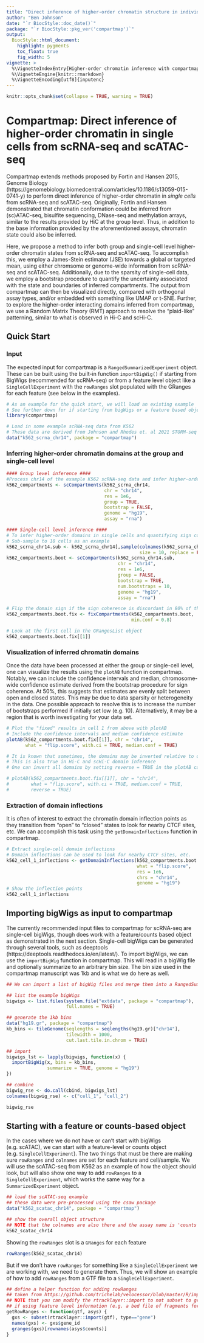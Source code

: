 ```yaml
---
title: "Direct inference of higher-order chromatin structure in individual cells from scRNA-seq and scATAC-seq with compartmap"
author: "Ben Johnson"
date: "`r BiocStyle::doc_date()`"
package: "`r BiocStyle::pkg_ver('compartmap')`" 
output:
  BiocStyle::html_document:
    highlight: pygments
    toc_float: true
    fig_width: 5
vignette: >
  %\VignetteIndexEntry{Higher-order chromatin inference with compartmap}
  %\VignetteEngine{knitr::rmarkdown}
  %\VignetteEncoding[utf8]{inputenc}
---
```

```r
knitr::opts_chunk$set(collapse = TRUE, warning = TRUE)
```
# Compartmap: Direct inference of higher-order chromatin in single cells from scRNA-seq and scATAC-seq

Compartmap extends methods proposed by Fortin and Hansen 2015, Genome Biology (https://genomebiology.biomedcentral.com/articles/10.1186/s13059-015-0741-y) to perform direct inference of higher-order chromatin in _single cells_ from scRNA-seq and scATAC-seq. Originally, Fortin and Hansen demonstrated that chromatin conformation could be inferred from (sc)ATAC-seq, bisulfite sequencing, DNase-seq and methylation arrays, similar to the results provided by HiC at the group level. Thus, in addition to the base information provided by the aforementioned assays, chromatin state could also be inferred.

Here, we propose a method to infer both group and single-cell level higher-order chromatin states from scRNA-seq and scATAC-seq. To accomplish this, we employ a James-Stein estimator (JSE) towards a global or targeted mean, using either chromsome or genome-wide information from scRNA-seq and scATAC-seq. Additionally, due to the sparsity of single-cell data, we employ a bootstrap procedure to quantify the uncertainty associated with the state and boundaries of inferred compartments. The output from compartmap can then be visualized directly, compared with orthogonal assay types, and/or embedded with something like UMAP or t-SNE. Further, to explore the higher-order interacting domains inferred from compartmap, we use a Random Matrix Theory (RMT) approach to resolve the "plaid-like" patterning, similar to what is observed in Hi-C and scHi-C. 

## Quick Start

### Input
The expected input for compartmap is a `RangedSummarizedExperiment` object. These can be built using the built-in function `importBigWig()` if starting from BigWigs (recommended for scRNA-seq) or from a feature level object like a `SingleCellExperiment` with the `rowRanges` slot populated with the GRanges for each feature (see below in the examples). 

```r
# As an example for the quick start, we will load an existing example
# See further down for if starting from bigWigs or a feature based object
library(compartmap)

# Load in some example scRNA-seq data from K562
# These data are derived from Johnson and Rhodes et. al 2021 STORM-seq
data("k562_scrna_chr14", package = "compartmap")

```

### Inferring higher-order chromatin domains at the group and single-cell level

```r

#### Group level inference ####
#Process chr14 of the example K562 scRNA-seq data and infer higher-order chromatin at 1Mb resolution
k562_compartments <- scCompartments(k562_scrna_chr14,
                                    chr = "chr14",
                                    res = 1e6,
                                    group = TRUE,
                                    bootstrap = FALSE,
                                    genome = "hg19",
                                    assay = "rna")

#### Single-cell level inference ####
# To infer higher-order domains in single cells and quantifying sign coherence with the bootstrapping procedure, you can run:
# Sub-sample to 10 cells as an example
k562_scrna_chr14.sub <- k562_scrna_chr14[,sample(colnames(k562_scrna_chr14),
                                                 size = 10, replace = FALSE)]
k562_compartments.boot <- scCompartments(k562_scrna_chr14.sub,
                                         chr = "chr14",
                                         res = 1e6,
                                         group = FALSE,
                                         bootstrap = TRUE,
                                         num.bootstraps = 10,
                                         genome = "hg19",
                                         assay = "rna")

# Flip the domain sign if the sign coherence is discordant in 80% of the bootstraps
k562_compartments.boot.fix <- fixCompartments(k562_compartments.boot,
                                              min.conf = 0.8)

# Look at the first cell in the GRangesList object
k562_compartments.boot.fix[[1]]

```

### Visualization of inferred chromatin domains

Once the data have been processed at either the group or single-cell level, one can visualize the results using the `plotAB` function in compartmap. Notably, we can include the confidence intervals and median, chromosome-wide confidence estimate derived from the bootstrap procedure for sign coherence. At 50%, this suggests that estimates are evenly split between open and closed states. This may be due to data sparsity or heterogeneity in the data. One possible approach to resolve this is to increase the number of bootstraps performed if initially set low (e.g. 10). Alternatively, it may be a region that is worth investigating for your data set.

```r

# Plot the "fixed" results in cell 1 from above with plotAB
# Include the confidence intervals and median confidence estimate
plotAB(k562_compartments.boot.fix[[1]], chr = "chr14",
       what = "flip.score", with.ci = TRUE, median.conf = TRUE)

# It is known that sometimes, the domains may be inverted relative to orthogonal data
# This is also true in Hi-C and scHi-C domain inference
# One can invert all domains by setting reverse = TRUE in the plotAB call

# plotAB(k562_compartments.boot.fix[[1]], chr = "chr14",
#        what = "flip.score", with.ci = TRUE, median.conf = TRUE,
#        reverse = TRUE)


```
### Extraction of domain inflections

It is often of interest to extract the chromatin domain inflection points as they transition from "open" to "closed" states to look for nearby CTCF sites, etc. We can accomplish this task using the `getDomainInflections` function in compartmap.

```r

# Extract single-cell domain inflections
# Domain inflections can be used to look for nearby CTCF sites, etc.
k562_cell_1_inflections <- getDomainInflections(k562_compartments.boot.fix[[1]],
                                                what = "flip.score",
                                                res = 1e6,
                                                chrs = "chr14",
                                                genome = "hg19")
# Show the inflection points
k562_cell_1_inflections

```

## Importing bigWigs as input to compartmap

The currently recommended input files to compartmap for scRNA-seq are single-cell bigWigs, though does work with a feature/counts based object as demonstrated in the next section. Single-cell bigWigs can be generated through several tools, such as deeptools (https://deeptools.readthedocs.io/en/latest/). To import bigWigs, we can use the `importBigWig` function in compartmap. This will read in a bigWig file and optionally summarize to an arbitrary bin size. The bin size used in the compartmap manuscript was 1kb and is what we do here as well.

```r

## We can import a list of bigWig files and merge them into a RangedSummarizedExperiment object

## list the example bigWigs
bigwigs <- list.files(system.file("extdata", package = "compartmap"),
                      full.names = TRUE)

## generate the 1kb bins
data("hg19.gr", package = "compartmap")
kb_bins <- tileGenome(seqlengths = seqlengths(hg19.gr)["chr14"],
                      tilewidth = 1000,
                      cut.last.tile.in.chrom = TRUE)

## import
bigwigs_lst <- lapply(bigwigs, function(x) {
  importBigWig(x, bins = kb_bins,
               summarize = TRUE, genome = "hg19")
})

## combine
bigwig_rse <- do.call(cbind, bigwigs_lst)
colnames(bigwig_rse) <- c("cell_1", "cell_2")

bigwig_rse

```

## Starting with a feature or counts-based object

In the cases where we do not have or can't start with bigWigs (e.g. scATAC), we can start with a feature-level or counts object (e.g. `SingleCellExperiment`). The two things that must be there are making sure `rowRanges` and `colnames` are set for each feature and cell/sample. We will use the scATAC-seq from K562 as an example of how the object should look, but will also show one way to add `rowRanges` to a `SingleCellExperiment`, which works the same way for a `SummarizedExperiment` object.

```r

## load the scATAC-seq example
## these data were pre-processed using the csaw package
data("k562_scatac_chr14", package = "compartmap")

## show the overall object structure
## NOTE that the colnames are also there and the assay name is 'counts'
k562_scatac_chr14

```

Showing the `rowRanges` slot is a `GRanges` for each feature

```r
rowRanges(k562_scatac_chr14)
```

But if we don't have `rowRanges` for something like a `SingleCellExperiment` we are working with, we need to generate them. Thus, we will show an example of how to add `rowRanges` from a GTF file to a `SingleCellExperiment`.

```r

## define a helper function for adding rowRanges
## taken from https://github.com/trichelab/velocessor/blob/master/R/import_plate_txis.R
## NOTE that you can modify the rtracklayer::import to not subset to gene level
## if using feature level information (e.g. a bed file of fragments for scATAC)
getRowRanges <- function(gtf, asys) { 
  gxs <- subset(rtracklayer::import(gtf), type=="gene")
  names(gxs) <- gxs$gene_id
  granges(gxs)[rownames(asys$counts)]
}



```